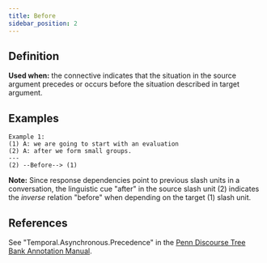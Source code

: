 ```yaml
---
title: Before
sidebar_position: 2
---
```


## Definition

**Used when:** the connective indicates that the situation in the source argument precedes or occurs before the situation described in target argument.

## Examples

```
Example 1:
(1) A: we are going to start with an evaluation
(2) A: after we form small groups.
---
(2) --Before--> (1)
```

**Note:** Since response dependencies point to previous slash units in a conversation,
the linguistic cue "after" in the source slash unit (2) indicates the *inverse* relation "before" when depending on the target (1) slash unit.

## References

See "Temporal.Asynchronous.Precedence" in the [Penn Discourse Tree Bank Annotation Manual](https://repository.upenn.edu/handle/20.500.14332/37623).
